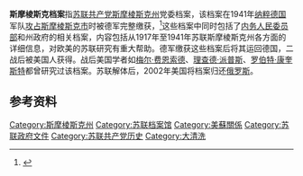'''斯摩棱斯克档案'''指[[苏联共产党|苏联共产党]][[斯摩棱斯克州|斯摩棱斯克州]]党委档案，该档案在1941年[[纳粹德国|纳粹德国]]军队[[斯摩棱斯克战役_(1941年)|攻占斯摩棱斯克市]]时被德军完整缴获，<ref>{{Cite book|title=Smolensk Under the Nazis: Everyday Life in Occupied Russia|last=Cohen|first=Laurie R.|date=2013|publisher=Boydell & Brewer|isbn=9781580464697|location=Rochester, NY|pages=99}}</ref>这些档案中同时包括了[[内务人民委员部|内务人民委员部]]和州政府的相关档案，内容包括从1917年至1941年苏联斯摩棱斯克州各方面的详细信息，对欧美的苏联研究有重大帮助。德军缴获这些档案后将其运回德国，二战后被美国人获得。战后美国学者如[[梅尔·费恩索德|梅尔·费恩索德]]、[[理查德·派普斯|理查德·派普斯]]、[[罗伯特·康奎斯特|罗伯特·康奎斯特]]都曾研究过该档案。苏联解体后，2002年美国将档案归还[[俄罗斯|俄罗斯]]。

==参考资料==
{{reflist}}
[[Category:斯摩棱斯克州|Category:斯摩棱斯克州]]
[[Category:苏联档案馆|Category:苏联档案馆]]
[[Category:美蘇關係|Category:美蘇關係]]
[[Category:苏联政府文件|Category:苏联政府文件]]
[[Category:苏联共产党历史|Category:苏联共产党历史]]
[[Category:大清洗|Category:大清洗]]
